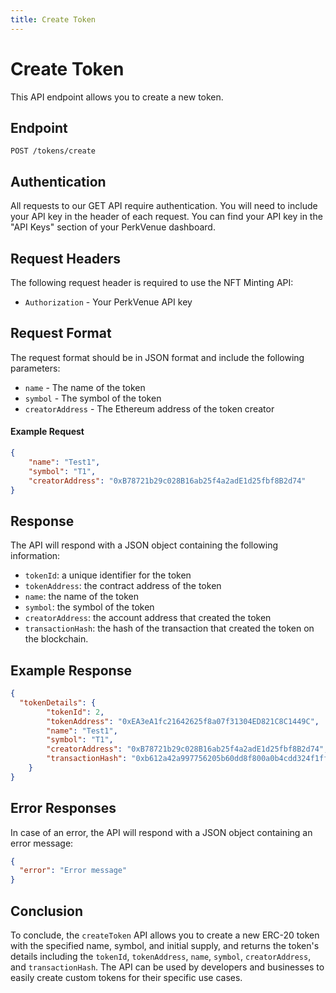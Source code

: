 ```yaml
---
title: Create Token
---
```


# Create Token 

This API endpoint allows you to create a new token.

## Endpoint

`POST /tokens/create`

## Authentication
All requests to our GET API require authentication. You will need to include your API key in the header of each request. You can find your API key in the "API Keys" section of your PerkVenue dashboard.

## Request Headers

The following request header is required to use the NFT Minting API:

- `Authorization` - Your PerkVenue API key

## Request Format

The request format should be in JSON format and include the following parameters:

- `name` - The name of the token
- `symbol` - The symbol of the token
- `creatorAddress` - The Ethereum address of the token creator



#### Example Request

```json copy
{
    "name": "Test1",
    "symbol": "T1",
    "creatorAddress": "0xB78721b29c028B16ab25f4a2adE1d25fbf8B2d74"
}
```

## Response

The API will respond with a JSON object containing the following information:

- `tokenId`: a unique identifier for the token
- `tokenAddress`: the contract address of the token
- `name`: the name of the token
- `symbol`: the symbol of the token
- `creatorAddress`: the account address that created the token
- `transactionHash`: the hash of the transaction that created the token on the blockchain.

## Example Response

```json
{
  "tokenDetails": {
        "tokenId": 2,
        "tokenAddress": "0xEA3eA1fc21642625f8a07f31304ED821C8C1449C",
        "name": "Test1",
        "symbol": "T1",
        "creatorAddress": "0xB78721b29c028B16ab25f4a2adE1d25fbf8B2d74",
        "transactionHash": "0xb612a42a997756205b60dd8f800a0b4cdd324f1ff14b9e83f5b538c4f91a1908"
    }
}
```

## Error Responses
In case of an error, the API will respond with a JSON object containing an error message:

```json
{
  "error": "Error message"
}

```

## Conclusion
To conclude, the `createToken` API allows you to create a new ERC-20 token with the specified name, symbol, and initial supply, and returns the token's details including the `tokenId`, `tokenAddress`, `name`, `symbol`, `creatorAddress`, and `transactionHash`. The API can be used by developers and businesses to easily create custom tokens for their specific use cases.


